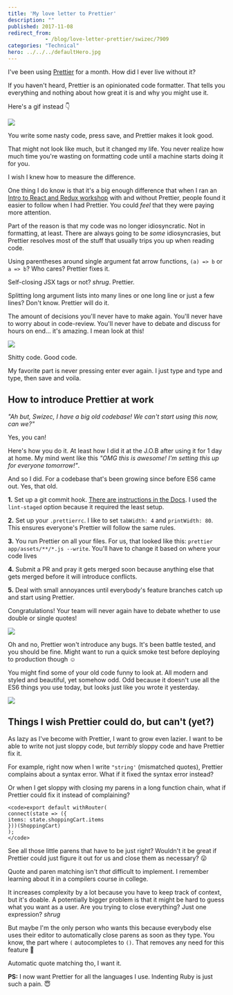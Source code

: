 ```yaml
---
title: 'My love letter to Prettier'
description: ""
published: 2017-11-08
redirect_from: 
            - /blog/love-letter-prettier/swizec/7909
categories: "Technical"
hero: ../../../defaultHero.jpg
---
```

I&#x27;ve been using [Prettier](https://github.com/prettier/prettier) for a month. How did I ever live without it?



If you haven&#x27;t heard, Prettier is an opinionated code formatter. That tells you everything and nothing about how great it is and why you might use it.



Here&#x27;s a gif instead 👇



![](./img/blog-wp-content-uploads-2017-11-prettier-magic.gif)



You write some nasty code, press save, and Prettier makes it look good.



That might not look like much, but it changed my life. You never realize how much time you&#x27;re wasting on formatting code until a machine starts doing it for you.



I wish I knew how to measure the difference.



One thing I do know is that it&#x27;s a big enough difference that when I ran an [Intro to React and Redux workshop](https://swizec.com/blog/teaching-stubhub-react-redux/swizec/7860) with and without Prettier, people found it easier to follow when I had Prettier. You could _feel_ that they were paying more attention.



Part of the reason is that my code was no longer idiosyncratic. Not in formatting, at least. There are always going to be _some_ idiosyncrasies, but Prettier resolves most of the stuff that usually trips you up when reading code.



Using parentheses around single argument fat arrow functions, `(a) => b` or `a => b`? Who cares? Prettier fixes it.



Self-closing JSX tags or not? _shrug_. Prettier.



Splitting long argument lists into many lines or one long line or just a few lines? Don&#x27;t know. Prettier will do it.



The amount of decisions you&#x27;ll never have to make again. You&#x27;ll never have to worry about in code-review. You&#x27;ll never have to debate and discuss for hours on end… it&#x27;s amazing. I mean look at this!



![](./img/blog-wp-content-uploads-2017-11-prettier-magic-2.gif)



Shitty code. Good code.



My favorite part is never pressing enter ever again. I just type and type and type, then save and voila.



## How to introduce Prettier at work



_&quot;Ah but, Swizec, I have a big old codebase! We can&#x27;t start using this now, can we?&quot;_



Yes, you can!



Here&#x27;s how you do it. At least how I did it at the J.O.B after using it for 1 day at home. My mind went like this _&quot;OMG this is awesome! I&#x27;m setting this up for everyone tomorrow!&quot;_.



And so I did. For a codebase that&#x27;s been growing since before ES6 came out. Yes, that old.



**1.** Set up a git commit hook. [There are instructions in the Docs](https://prettier.io/docs/en/precommit.html). I used the `lint-staged` option because it required the least setup.



**2.** Set up your `.prettierrc`. I like to set `tabWidth: 4` and `printWidth: 80`. This ensures everyone&#x27;s Prettier will follow the same rules.



**3.** You run Prettier on all your files. For us, that looked like this: `prettier app/assets/**/*.js --write`. You&#x27;ll have to change it based on where your code lives



**4.** Submit a PR and pray it gets merged soon because anything else that gets merged before it will introduce conflicts.



**5.** Deal with small annoyances until everybody&#x27;s feature branches catch up and start using Prettier.



Congratulations! Your team will never again have to debate whether to use double or single quotes!



![](./img/blog-wp-content-uploads-2017-11-Pokemon-celebrate.gif)



Oh and no, Prettier won&#x27;t introduce any bugs. It&#x27;s been battle tested, and you should be fine. Might want to run a quick smoke test before deploying to production though ☺️



You might find some of your old code funny to look at. All modern and styled and beautiful, yet somehow odd. Odd because it doesn&#x27;t use all the ES6 things you use today, but looks just like you wrote it yesterday.



![](./img/blog-wp-content-uploads-2017-11-new-fav-prettier.gif)



## Things I wish Prettier could do, but can&#x27;t (yet?)



As lazy as I&#x27;ve become with Prettier, I want to grow even lazier. I want to be able to write not just sloppy code, but _terribly_ sloppy code and have Prettier fix it.



For example, right now when I write `"string'` (mismatched quotes), Prettier complains about a syntax error. What if it fixed the syntax error instead?



Or when I get sloppy with closing my parens in a long function chain, what if Prettier could fix it instead of complaining?



```undefined
<code>export default withRouter(
connect(state => ({
items: state.shoppingCart.items
}))(ShoppingCart)
);
</code>
```



See all those little parens that have to be just right? Wouldn&#x27;t it be great if Prettier could just figure it out for us and close them as necessary? 😛



Quote and paren matching isn&#x27;t _that_ difficult to implement. I remember learning about it in a compilers course in college.



It increases complexity by a lot because you have to keep track of context, but it&#x27;s doable. A potentially bigger problem is that it might be hard to guess what you want as a user. Are you trying to close everything? Just one expression? _shrug_



But maybe I&#x27;m the only person who wants this because everybody else uses their editor to automatically close parens as soon as they type. You know, the part where `(` autocompletes to `()`. That removes any need for this feature 🤔



Automatic quote matching tho, I want it.



**PS:** I now want Prettier for all the languages I use. Indenting Ruby is just such a pain. 😇